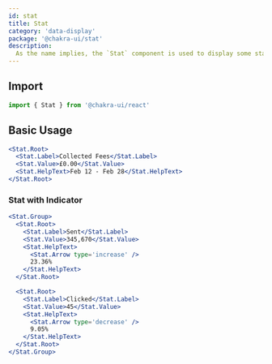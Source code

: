 ```yaml
---
id: stat
title: Stat
category: 'data-display'
package: '@chakra-ui/stat'
description:
  As the name implies, the `Stat` component is used to display some statistics.
---
```


## Import

```js
import { Stat } from '@chakra-ui/react'
```

## Basic Usage

```jsx
<Stat.Root>
  <Stat.Label>Collected Fees</Stat.Label>
  <Stat.Value>£0.00</Stat.Value>
  <Stat.HelpText>Feb 12 - Feb 28</Stat.HelpText>
</Stat.Root>
```

### Stat with Indicator

```jsx
<Stat.Group>
  <Stat.Root>
    <Stat.Label>Sent</Stat.Label>
    <Stat.Value>345,670</Stat.Value>
    <Stat.HelpText>
      <Stat.Arrow type='increase' />
      23.36%
    </Stat.HelpText>
  </Stat.Root>

  <Stat.Root>
    <Stat.Label>Clicked</Stat.Label>
    <Stat.Value>45</Stat.Value>
    <Stat.HelpText>
      <Stat.Arrow type='decrease' />
      9.05%
    </Stat.HelpText>
  </Stat.Root>
</Stat.Group>
```
